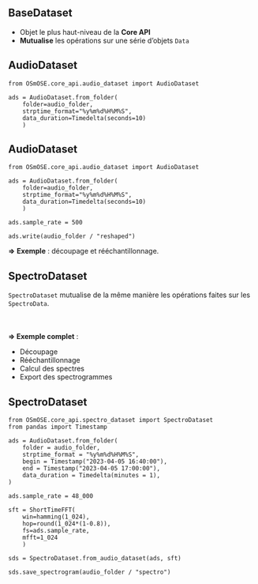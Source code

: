 ## BaseDataset

- Objet le plus [haut-niveau]{.primary} de la **Core API**
- **Mutualise** les opérations sur une série d'objets `Data`

## AudioDataset { auto-animate=true  auto-animate-id="ads"}

```.python
from OSmOSE.core_api.audio_dataset import AudioDataset

ads = AudioDataset.from_folder(
    folder=audio_folder, 
    strptime_format="%y%m%d%H%M%S",
    data_duration=Timedelta(seconds=10)
    )

```

## AudioDataset { auto-animate=true  auto-animate-id="ads"}

```.python
from OSmOSE.core_api.audio_dataset import AudioDataset

ads = AudioDataset.from_folder(
    folder=audio_folder, 
    strptime_format="%y%m%d%H%M%S",
    data_duration=Timedelta(seconds=10)
    )

ads.sample_rate = 500

ads.write(audio_folder / "reshaped")

```

**=>** **Exemple** : [découpage]{.primary} et [rééchantillonnage]{.secondary}.

## SpectroDataset { auto-animate=true  auto-animate-id="sds"}

`SpectroDataset` mutualise de la même manière les opérations faites sur les `SpectroData`.

::: {.fragment style="margin-top:50px"}

**=> Exemple complet** :

:::

- [Découpage]{.primary}
- [Rééchantillonnage]{.secondary}
- [Calcul des spectres]{.primary}
- [Export des spectrogrammes]{.secondary}

## SpectroDataset { auto-animate=true  auto-animate-id="sds"}

```.python
from OSmOSE.core_api.spectro_dataset import SpectroDataset
from pandas import Timestamp

ads = AudioDataset.from_folder(
    folder = audio_folder,
    strptime_format = "%y%m%d%H%M%S",
    begin = Timestamp("2023-04-05 16:40:00"),
    end = Timestamp("2023-04-05 17:00:00"),
    data_duration = Timedelta(minutes = 1),
)

ads.sample_rate = 48_000

sft = ShortTimeFFT(
    win=hamming(1_024),
    hop=round(1_024*(1-0.8)), 
    fs=ads.sample_rate, 
    mfft=1_024
    )

sds = SpectroDataset.from_audio_dataset(ads, sft)

sds.save_spectrogram(audio_folder / "spectro")

```
